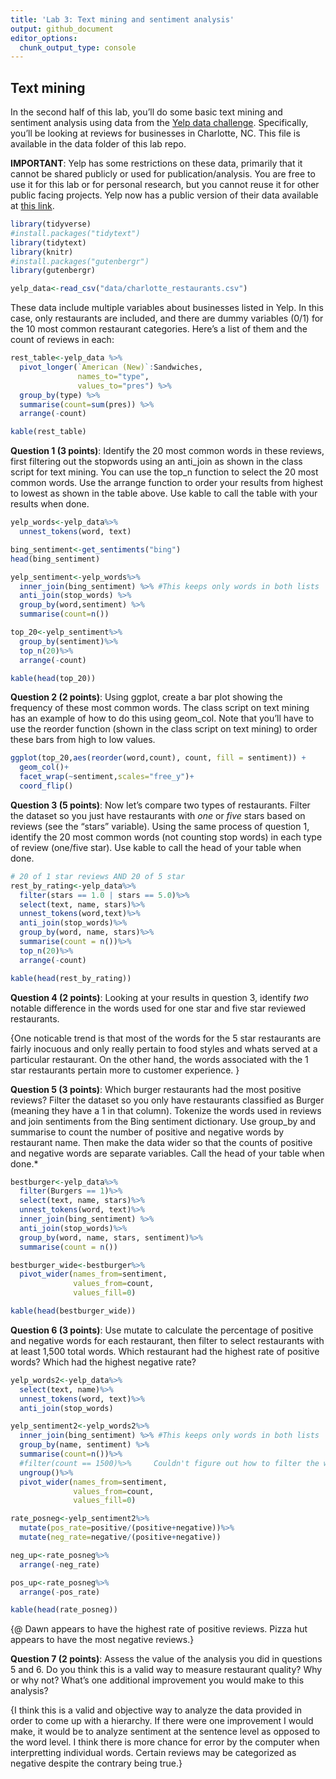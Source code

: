 ```yaml
---
title: 'Lab 3: Text mining and sentiment analysis'
output: github_document
editor_options: 
  chunk_output_type: console
---
```

## Text mining

In the second half of this lab, you'll do some basic text mining and sentiment analysis using data from the [Yelp data challenge](https://www.yelp.com/dataset/challenge/winners). Specifically, you'll be looking at reviews for businesses in Charlotte, NC. This file is available in the data folder of this lab repo.

**IMPORTANT**: Yelp has some restrictions on these data, primarily that it cannot be shared publicly or used for publication/analysis. You are free to use it for this lab or for personal research, but you cannot reuse it for other public facing projects. Yelp now has a public version of their data available at [this link](https://www.yelp.com/dataset).

```r
library(tidyverse)
#install.packages("tidytext")
library(tidytext)
library(knitr)
#install.packages("gutenbergr")
library(gutenbergr)

yelp_data<-read_csv("data/charlotte_restaurants.csv")
```

These data include multiple variables about businesses listed in Yelp. In this case, only restaurants are included, and there are dummy variables (0/1) for the 10 most common restaurant categories. Here's a list of them and the count of reviews in each:

```r
rest_table<-yelp_data %>%
  pivot_longer(`American (New)`:Sandwiches,
               names_to="type",
               values_to="pres") %>%
  group_by(type) %>%
  summarise(count=sum(pres)) %>%
  arrange(-count)

kable(rest_table)
```

**Question 1 (3 points)**: Identify the 20 most common words in these reviews, first filtering out the stopwords using an anti_join as shown in the class script for text mining. You can use the top_n function to select the 20 most common words. Use the arrange function to order your results from highest to lowest as shown in the table above. Use kable to call the table with your results when done.

```r
yelp_words<-yelp_data%>%
  unnest_tokens(word, text)

bing_sentiment<-get_sentiments("bing")
head(bing_sentiment)

yelp_sentiment<-yelp_words%>%
  inner_join(bing_sentiment) %>% #This keeps only words in both lists
  anti_join(stop_words) %>%
  group_by(word,sentiment) %>%
  summarise(count=n())

top_20<-yelp_sentiment%>%
  group_by(sentiment)%>%
  top_n(20)%>%
  arrange(-count)

kable(head(top_20))
```

**Question 2 (2 points)**: Using ggplot, create a bar plot showing the frequency of these most common words. The class script on text mining has an example of how to do this using geom_col. Note that you'll have to use the reorder function (shown in the class script on text mining) to order these bars from high to low values.

```r
ggplot(top_20,aes(reorder(word,count), count, fill = sentiment)) + 
  geom_col()+
  facet_wrap(~sentiment,scales="free_y")+
  coord_flip()
```


**Question 3 (5 points)**: Now let's compare two types of restaurants. Filter the dataset so you just have restaurants with *one* or *five* stars based on reviews (see the "stars" variable). Using the same process of question 1, identify the 20 most common words (not counting stop words) in each type of review (one/five star). Use kable to call the head of your table when done.

```r
# 20 of 1 star reviews AND 20 of 5 star
rest_by_rating<-yelp_data%>%
  filter(stars == 1.0 | stars == 5.0)%>%
  select(text, name, stars)%>%
  unnest_tokens(word,text)%>%
  anti_join(stop_words)%>%
  group_by(word, name, stars)%>%
  summarise(count = n())%>%
  top_n(20)%>%
  arrange(-count)

kable(head(rest_by_rating))
```


**Question 4 (2 points)**: Looking at your results in question 3, identify *two* notable difference in the words used for one star and five star reviewed restaurants.

{One noticable trend is that most of the words for the 5 star restaurants are fairly inocuous and only really pertain to food styles and whats served at a particular restaurant. On the other hand, the words associated with the 1 star restaurants pertain more to customer experience. }

**Question 5 (3 points)**: Which burger restaurants had the most positive reviews? Filter the dataset so you only have restaurants classified as Burger (meaning they have a 1 in that column). Tokenize the words used in reviews and join sentiments from the Bing sentiment dictionary. Use group_by and summarise to count the number of positive and negative words by restaurant name. Then make the data wider so that the counts of positive and negative words are separate variables. Call the head of your table when done.*

```r
bestburger<-yelp_data%>%
  filter(Burgers == 1)%>%
  select(text, name, stars)%>%
  unnest_tokens(word, text)%>%
  inner_join(bing_sentiment) %>%
  anti_join(stop_words)%>%
  group_by(word, name, stars, sentiment)%>%
  summarise(count = n())

bestburger_wide<-bestburger%>%
  pivot_wider(names_from=sentiment,
              values_from=count,
              values_fill=0)

kable(head(bestburger_wide))  
```

**Question 6 (3 points)**: Use mutate to calculate the percentage of positive and negative words for each restaurant, then filter to select restaurants with at least 1,500 total words. Which restaurant had the highest rate of positive words? Which had the highest negative rate? 

```r
yelp_words2<-yelp_data%>%
  select(text, name)%>%
  unnest_tokens(word, text)%>%
  anti_join(stop_words)

yelp_sentiment2<-yelp_words2%>%
  inner_join(bing_sentiment) %>% #This keeps only words in both lists
  group_by(name, sentiment) %>%
  summarise(count=n())%>%
  #filter(count == 1500)%>%     Couldn't figure out how to filter the word count
  ungroup()%>%
  pivot_wider(names_from=sentiment,
              values_from=count,
              values_fill=0)

rate_posneg<-yelp_sentiment2%>%
  mutate(pos_rate=positive/(positive+negative))%>%
  mutate(neg_rate=negative/(positive+negative))

neg_up<-rate_posneg%>%
  arrange(-neg_rate)

pos_up<-rate_posneg%>%
  arrange(-pos_rate)

kable(head(rate_posneg))
```


{@ Dawn appears to have the highest rate of positive reviews. Pizza hut appears to have the most negative reviews.}

**Question 7 (2 points)**: Assess the value of the analysis you did in questions 5 and 6. Do you think this is a valid way to measure restaurant quality? Why or why not? What's one additional improvement you would make to this analysis?

{I think this is a valid and objective way to analyze the data provided in order to come up with a hierarchy. If there were one improvement I would make, it would be to analyze sentiment at the sentence level as opposed to the word level. I think there is more chance for error by the computer when interpretting individual words. Certain reviews may be categorized as negative despite the contrary being true.}